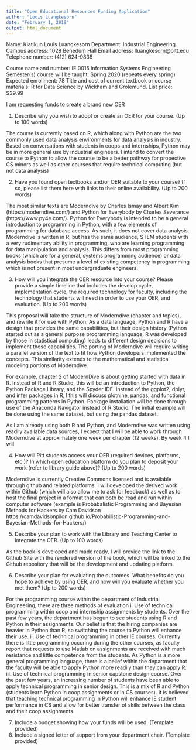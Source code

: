 ```yaml
---
title: "Open Educational Resources Funding Application"
author: "Louis Luangkesorn"
date: "February 1, 2019"
output: html_document
---
```


Name:  Kiatikun Louis Luangkesorn
Department: Industrial Engineering
Campus address:  1028 Benedum Hall
Email address:  lluangkesorn@pitt.edu
Telephone number: (412) 624-9838

Course name and number:  IE 0015 Information Systems Engineering
Semester(s) course will be taught:  Spring 2020 (repeats every spring)
Expected enrollment:  78
Title and cost of current textbook or course materials:  R for Data Science by Wickham and Grolemund.  List price: $39.99

I am requesting funds to create a brand new OER

1. Describe why you wish to adopt or create an OER for your course. (Up to 100 words)

The course is currently based on R, which along with Python are the two commonly used data analysis environments for data analysis in industry.  Based on conversations with students in coops and internships, Python may be in more general use by industrial engineers.  I intend to convert the course to Python to allow the course to be a better pathway for propective CS minors as well as other courses that require technical computing (but not data analysis)

2. Have you found open textbooks and/or OER suitable to your course? If so, please list them here with links to their online availability. (Up to 200 words)

The most similar texts are Moderndive by Charles Ismay and Albert Kim (https://moderndive.com/) and Python for Everybody by Charles Severance (https://www.py4e.com/).  Python for Everybody is intended to be a general introduction to programming in Python, with a few elements of programming for database access. As such, it does not cover data analysis.  Moderndive is written in R, but has the same audience, STEM students with a very rudimentary ability in programming, who are learning programming for data manipulation and analysis.  This differs from most programming books (which are for a general, systems programming audience) or data analysis books that presume a level of existing competency in programming which is not present in most undergraduate engineers.


3. How will you integrate the OER resource into your course? Please provide a simple timeline that includes the develop cycle, implementation cycle, the required technology for faculty, including the technology that students will need in order to use your OER, and evaluation. (Up to 200 words)

This proposal will take the structure of Moderndive (chapter and topics), and rewrite it for use with Python.  As a data language, Python and R have a design that provides the same capabilities, but their design history (Python started out as a general purpose programming language, R was developed by those in statistical computing) leads to different design decisions to implement those capabilities.  The porting of Moderndive will require writing a parallel version of the text to fit how Python developers implemented the concepts.  This similarity extends to the mathematical and statistical modeling portions of Moderndive.

For example, chapter 2 of ModernDive is about getting started with data in R.  Instead of R and R Studio, this will be an introduction to Python, the Python Package Library, and the Spyder IDE. Instead of the ggplot2, dplyr, and infer packages in R, I this will discuss plotnine, pandas, and functional programming patterns in Python.  Package installation will be done through use of the Anaconda Navigator instead of R Studio.  The initial example will be done using the same dataset, but using the pandas dataset.

As I am already using both R and Python, and Moderndive was written using readily available data sources, I expect that I will be able to work through Moderndive at approximately one week per chapter (12 weeks). By week 4 I will  

4. How will Pitt students access your OER (required devices, platforms, etc.)? In which open education platform do you plan to deposit your work (refer to library guide above)? (Up to 200 words)

Moderndive is currently Creative Commons licensed and is available through github and related platforms.  I will developed the derived work within Github (which will also allow me to ask for feedback) as well as to host the final project in a format that can both be read and run within computer software (example is Probabalistic Programming and Bayesian Methods for Hackers by Cam Davidson https://camdavidsonpilon.github.io/Probabilistic-Programming-and-Bayesian-Methods-for-Hackers/)

5. Describe your plan to work with the Library and Teaching Center to integrate the OER. (Up to 100 words)

As the book is developed and made ready, I will provide the link to the Github Site with the rendered version of the book, which will be linked to the Github repository that will be the development and updating platform.

6. Describe your plan for evaluating the outcomes. What benefits do you hope to achieve by using OER, and how will you evaluate whether you met them? (Up to 200 words)

For the programming course within the department of Industrial Engineering, there are three methods of evaluation
    i. Use of technical programming within coop and internship assignments by students. Over the past few years, the department has begun to see students using R and Python in their assignments. Our belief is that the hiring companies are heavier in Python than R, so switching the course to Python will enhance their use.
    ii. Use of technical programming in other IE courses.  Currently there is little programming occuring during the other courses, as faculty report that requests to use Matlab on assignments are received with much resistance and little competence from the students. As Python is a more general programming language, there is a belief within the department that the faculty will be able to apply Python more readily than they can apply R.
    iii. Use of technical programming in senior capstone design course. Over the past few years, an increasing number of students have been able to apply technical programming in senior design. This is a mix of R and Python (students learn Python in coop assignments or in CS courses). It is believed that teaching technical programming in Python will enhance IE student performance in CS and allow for better transfer of skills between the class and their coop assignments. 

7. Include a budget showing how your funds will be used. (Template provided)
8. Include a signed letter of support from your department chair. (Template provided)